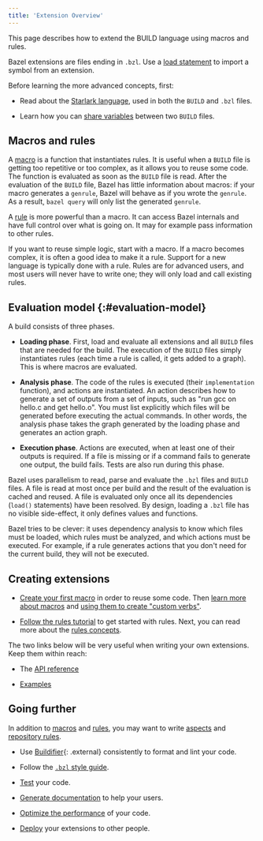 ```yaml
---
title: 'Extension Overview'
---
```


<!-- [TOC] -->

This page describes how to extend the BUILD language using macros
and rules.

Bazel extensions are files ending in `.bzl`. Use a
[load statement](/versions/7.5.0/concepts/build-files#load) to import a symbol from an extension.

Before learning the more advanced concepts, first:

* Read about the [Starlark language](/versions/7.5.0/rules/language), used in both the
  `BUILD` and `.bzl` files.

* Learn how you can [share variables](/versions/7.5.0/build/share-variables)
  between two `BUILD` files.

## Macros and rules

A [macro](/versions/7.5.0/extending/macros) is a function that instantiates rules. It is useful when a
`BUILD` file is getting too repetitive or too complex, as it allows you to reuse
some code. The function is evaluated as soon as the `BUILD` file is read. After
the evaluation of the `BUILD` file, Bazel has little information about macros:
if your macro generates a `genrule`, Bazel will behave as if you wrote the
`genrule`. As a result, `bazel query` will only list the generated `genrule`.

A [rule](/versions/7.5.0/extending/rules) is more powerful than a macro. It can access Bazel
internals and have full control over what is going on. It may for example pass
information to other rules.

If you want to reuse simple logic, start with a macro. If a macro becomes
complex, it is often a good idea to make it a rule. Support for a new language
is typically done with a rule. Rules are for advanced users, and most
users will never have to write one; they will only load and call existing
rules.

## Evaluation model {:#evaluation-model}

A build consists of three phases.

* **Loading phase**. First, load and evaluate all extensions and all `BUILD`
  files that are needed for the build. The execution of the `BUILD` files simply
  instantiates rules (each time a rule is called, it gets added to a graph).
  This is where macros are evaluated.

* **Analysis phase**. The code of the rules is executed (their `implementation`
  function), and actions are instantiated. An action describes how to generate
  a set of outputs from a set of inputs, such as "run gcc on hello.c and get
  hello.o". You must list explicitly which files will be generated before
  executing the actual commands. In other words, the analysis phase takes
  the graph generated by the loading phase and generates an action graph.

* **Execution phase**. Actions are executed, when at least one of their outputs is
  required. If a file is missing or if a command fails to generate one output,
  the build fails. Tests are also run during this phase.

Bazel uses parallelism to read, parse and evaluate the `.bzl` files and `BUILD`
files. A file is read at most once per build and the result of the evaluation is
cached and reused. A file is evaluated only once all its dependencies (`load()`
statements) have been resolved. By design, loading a `.bzl` file has no visible
side-effect, it only defines values and functions.

Bazel tries to be clever: it uses dependency analysis to know which files must
be loaded, which rules must be analyzed, and which actions must be executed. For
example, if a rule generates actions that you don't need for the current build,
they will not be executed.

## Creating extensions

* [Create your first macro](/versions/7.5.0/rules/macro-tutorial) in order to
  reuse some code. Then [learn more about macros](/versions/7.5.0/extending/macros) and
  [using them to create "custom verbs"](/versions/7.5.0/rules/verbs-tutorial).

* [Follow the rules tutorial](/versions/7.5.0/rules/rules-tutorial) to get started with rules.
  Next, you can read more about the [rules concepts](/versions/7.5.0/extending/rules).

The two links below will be very useful when writing your own extensions. Keep
them within reach:

* The [API reference](/versions/7.5.0/rules/lib)

* [Examples](https://github.com/bazelbuild/examples/tree/master/rules)

## Going further

In addition to [macros](/versions/7.5.0/extending/macros) and [rules](/versions/7.5.0/extending/rules), you may want to write
[aspects](/versions/7.5.0/extending/aspects) and [repository rules](/versions/7.5.0/extending/repo).

* Use [Buildifier](https://github.com/bazelbuild/buildtools){: .external}
  consistently to format and lint your code.

* Follow the [`.bzl` style guide](/versions/7.5.0/rules/bzl-style).

* [Test](/versions/7.5.0/rules/testing) your code.

* [Generate documentation](https://skydoc.bazel.build/) to help your users.

* [Optimize the performance](/versions/7.5.0/rules/performance) of your code.

* [Deploy](/versions/7.5.0/rules/deploying) your extensions to other people.
